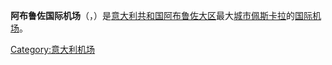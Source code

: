 {{Infobox Airport 
| airport_name = <center>阿布鲁佐国际机场<br><small>{{lang|it|Aeroporto Internazionale d'Abruzzo}}</small></center>
| nativename   = <center>佩斯卡拉机场<br>{{lang|it|Aeroporto di Pescara}}</center>
| photo        = Pescara 2005 -Aeroporto d'Abruzzo- by-RaBoe 01.jpg
| caption      = 阿布鲁佐国际机场
| IATA         = PSR
| ICAO         = LIBP
| type         = [[民用航空|民用]]
| owner        = 
| run by       = SAGA
| city         = [[意大利|意大利]][[阿布鲁佐大区|阿布鲁佐大区]]
| location     = [[佩斯卡拉|佩斯卡拉]]
| elevation    = 15米
| coordinates  = {{Coord|42|25|54|N|014|10|52|E|type:airport|display=inline}}
| website      = [http://www.abruzzo-airport.it/eng/index.php www.abruzzo-airport.it]
| metric-rwy   = Yes
| r1-number    = 04/22
| r1-length-f  = 7,933
| r1-length-m  = 2,418
| r1-surface   = [[Asphalt|Asphalt]]
| stat-year    = 
| stat1-header = 
| stat1-data   = 
| stat2-header = 
| stat2-data   = 
| footnotes    = 
}}
'''阿布鲁佐国际机场'''（{{lang-it|Aeroporto Internazionale d'Abruzzo}}，{{airport codes|PSR|LIBP}}）是[[意大利共和国|意大利共和国]][[阿布鲁佐大区|阿布鲁佐大区]]最大[[城市|城市]][[佩斯卡拉|佩斯卡拉]]的[[国际机场|国际]][[机场|机场]]。

{{義大利機場}}

[[Category:意大利机场|Category:意大利机场]]